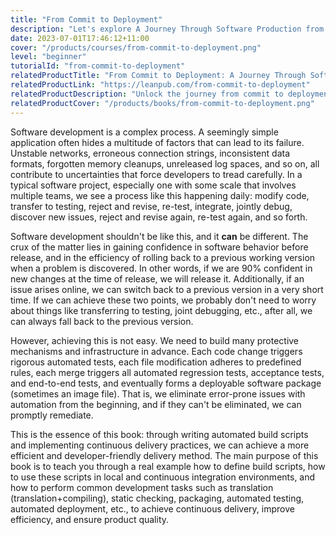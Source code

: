 ```yaml
---
title: "From Commit to Deployment"
description: "Let's explore A Journey Through Software Production from commit to deployment."
date: 2023-07-01T17:46:12+11:00
cover: "/products/courses/from-commit-to-deployment.png"
level: "beginner"
tutorialId: "from-commit-to-deployment"
relatedProductTitle: "From Commit to Deployment: A Journey Through Software Production"
relatedProductLink: "https://leanpub.com/from-commit-to-deployment"
relatedProductDescription: "Unlock the journey from commit to deployment with **From Commit to Deployment**. Delve into modern coding practices, automated testing, and continuous integration via GitHub Actions. Master the software development lifecycle and boost efficiency today!"
relatedProductCover: "/products/books/from-commit-to-deployment.png"
---
```


Software development is a complex process. A seemingly simple application often hides a multitude of factors that can lead to its failure. Unstable networks, erroneous connection strings, inconsistent data formats, forgotten memory cleanups, unreleased log spaces, and so on, all contribute to uncertainties that force developers to tread carefully. In a typical software project, especially one with some scale that involves multiple teams, we see a process like this happening daily: modify code, transfer to testing, reject and revise, re-test, integrate, jointly debug, discover new issues, reject and revise again, re-test again, and so forth.

Software development shouldn't be like this, and it **can** be different. The crux of the matter lies in gaining confidence in software behavior before release, and in the efficiency of rolling back to a previous working version when a problem is discovered. In other words, if we are 90% confident in new changes at the time of release, we will release it. Additionally, if an issue arises online, we can switch back to a previous version in a very short time. If we can achieve these two points, we probably don't need to worry about things like transferring to testing, joint debugging, etc., after all, we can always fall back to the previous version.

However, achieving this is not easy. We need to build many protective mechanisms and infrastructure in advance. Each code change triggers rigorous automated tests, each file modification adheres to predefined rules, each merge triggers all automated regression tests, acceptance tests, and end-to-end tests, and eventually forms a deployable software package (sometimes an image file). That is, we eliminate error-prone issues with automation from the beginning, and if they can't be eliminated, we can promptly remediate.

This is the essence of this book: through writing automated build scripts and implementing continuous delivery practices, we can achieve a more efficient and developer-friendly delivery method. The main purpose of this book is to teach you through a real example how to define build scripts, how to use these scripts in local and continuous integration environments, and how to perform common development tasks such as translation (translation+compiling), static checking, packaging, automated testing, automated deployment, etc., to achieve continuous delivery, improve efficiency, and ensure product quality.
